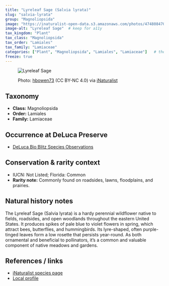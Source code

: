 ```yaml
---
title: "Lyreleaf Sage (Salvia lyrata)"
slug: "salvia-lyrata"
group: "Magnoliopsida"
image: "https://inaturalist-open-data.s3.amazonaws.com/photos/474808470/medium.jpeg"        # keep for thumbnails
image-alt: "Lyreleaf Sage"  # keep for a11y
tax_kingdom: "Plant"
tax_class: "Magnoliopsida"
tax_order: "Lamiales"
tax_family: "Lamiaceae"
categories: ["Plant", "Magnoliopsida", "Lamiales", "Lamiaceae"]   # these drive the chips + filtering
freeze: true
---
```


<figure class="species-figure">

<img src="https://inaturalist-open-data.s3.amazonaws.com/photos/474808470/medium.jpeg" alt="Lyreleaf Sage" class="species-photo"/>

<figcaption class="photo-credit">

Photo: <a href="https://www.inaturalist.org/people/hbowen73">hbowen73</a> (CC BY-NC 4.0) via <a href="https://www.inaturalist.org/observations/264371026">iNaturalist</a>

</figcaption>

</figure>

## Taxonomy

-   **Class:** Magnoliopsida
-   **Order:** Lamiales
-   **Family:** Lamiaceae

## Occurrence at DeLuca Preserve

-   [DeLuca Bio Blitz Species Observations](https://www.inaturalist.org/observations?project_id=191727&subview=table&taxon_id=64093)

## Conservation & rarity context

-   IUCN: Not Listed; Florida: Common
-   **Rarity note:** Commonly found on roadsides, lawns, floodplains, and prairies.

## Natural history notes

The Lyreleaf Sage (Salvia lyrata) is a hardy perennial wildflower native to fields, roadsides, and open woodlands throughout the eastern United States. It produces spikes of pale blue to violet flowers in spring, which attract bees, butterflies, and hummingbirds. Its lyre-shaped, often purple-tinged leaves form a low rosette that persists year-round. As both ornamental and beneficial to pollinators, it’s a common and valuable component of native meadows and gardens.

## References / links

-   [iNaturalist species page](https://www.inaturalist.org/taxa/64093-Salvia-lyrata)
-   [Local profile](https://www.fnps.org/plant/salvia-lyrata)
